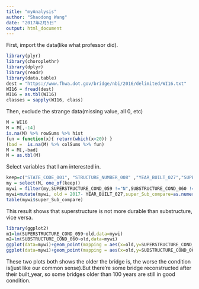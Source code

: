 ```yaml
---
title: "myAnalysis"
author: "Shaodong Wang"
date: "2017年2月5日"
output: html_document
---
```

First, import the data(like what professor did).

```r
library(plyr)
library(choroplethr)
library(dplyr)
library(readr)
library(data.table)
dest = "https://www.fhwa.dot.gov/bridge/nbi/2016/delimited/WI16.txt"
WI16 = fread(dest) 
WI16 = as.tbl(WI16)
classes = sapply(WI16, class)
```

Then, exclude the strange data(missing value, all 0, etc)

```r
M = WI16
M = M[,-14]
is.na(M) %>% rowSums %>% hist
fun = function(x){ return(which(x>20)) }
(bad =  is.na(M) %>% colSums %>% fun)
M = M[,-bad]
M = as.tbl(M)
```

Select variables that I am interested in.
```r
keep=c("STATE_CODE_001", "STRUCTURE_NUMBER_008" ,"YEAR_BUILT_027","SUPERSTRUCTURE_COND_059", "SUBSTRUCTURE_COND_060" )
my = select(M, one_of(keep))
mywi = filter(my,SUPERSTRUCTURE_COND_059 !="N",SUBSTRUCTURE_COND_060 !="N")
mywi=mutate(mywi, old = 2017- YEAR_BUILT_027,super_Sub_compare=as.numeric(SUPERSTRUCTURE_COND_059)-as.numeric(SUBSTRUCTURE_COND_060))
table(mywi$super_Sub_compare)
```

This result shows that superstructure is not more durable than substructure, vice versa.

```r
library(ggplot2)
m1=lm(SUPERSTRUCTURE_COND_059~old,data=mywi)
m2=lm(SUBSTRUCTURE_COND_060~old,data=mywi)
ggplot(data=mywi)+geom_point(mapping = aes(x=old,y=SUPERSTRUCTURE_COND_059))+geom_abline(aes(intercept=m1$coefficients[1],slope=m1$coefficients[2]))
ggplot(data=mywi)+geom_point(mapping = aes(x=old,y=SUBSTRUCTURE_COND_060))+geom_abline(aes(intercept=m2$coefficients[1],slope=m2$coefficients[2]))
```

These two plots both shows the older the bridge is, the worse the condition is(just like our common sense).But there're some bridge reconstructed after their built_year, so some bridges older than 100 years are still in good condition.


